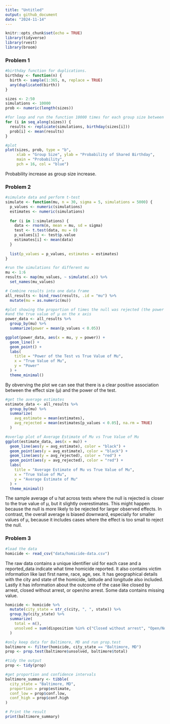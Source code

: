 ```yaml
---
title: "Untitled"
output: github_document
date: "2024-11-14"
---
```


```r
knitr::opts_chunk$set(echo = TRUE)
library(tidyverse)
library(rvest)
library(broom)
```

### Problem 1

```r
#birthday function for duplications.
birthday <- function(n) {
  birth <- sample(1:365, n, replace = TRUE)
  any(duplicated(birth))
}
```

```r
sizes <- 2:50
simulations <- 10000
prob <- numeric(length(sizes))

#for loop and run the function 10000 times for each group size between 2 and 50. 
for (i in seq_along(sizes)) {
  results <- replicate(simulations, birthday(sizes[i]))
  prob[i] <- mean(results)
}
```

```r
#plot
plot(sizes, prob, type = "b", 
     xlab = "Group Size", ylab = "Probability of Shared Birthday",
     main = "Probability",
     pch = 16, col = "blue")

```
Probability increase as group size increase.

### Problem 2
```r
#simulate data and perform t-test
simulate <- function(mu, n = 30, sigma = 5, simulations = 5000) {
  p_values <- numeric(simulations)
  estimates <- numeric(simulations)
  
  for (i in 1:simulations) {
    data <- rnorm(n, mean = mu, sd = sigma)
    test <- t.test(data, mu = 0)
    p_values[i] <- test$p.value
    estimates[i] <- mean(data)
  }
  
  list(p_values = p_values, estimates = estimates)
}

```

```r
#run the simulations for different mu
mu <- 1:6
results <- map(mu_values, ~ simulate(.x)) %>%
  set_names(mu_values)

# Combine results into one data frame
all_results <- bind_rows(results, .id = "mu") %>%
  mutate(mu = as.numeric(mu))
```

```r
#plot showing the proportion of times the null was rejected (the power of the test) on the y axis  
#and the true value of μ on the x axis
power_data <- all_results %>%
  group_by(mu) %>%
  summarize(power = mean(p_values < 0.05))

ggplot(power_data, aes(x = mu, y = power)) +
  geom_line() +
  geom_point() +
  labs(
    title = "Power of the Test vs True Value of Mu",
    x = "True Value of Mu",
    y = "Power"
  ) +
  theme_minimal()
```
By obverving the plot we can see that there is a clear positive association between the effect size (μ) and the power of the test.

```r
#get the average estimates
estimate_data <- all_results %>%
  group_by(mu) %>%
  summarize(
    avg_estimate = mean(estimates),
    avg_rejected = mean(estimates[p_values < 0.05], na.rm = TRUE)
  )

#overlap plot of Average Estimate of Mu vs True Value of Mu
ggplot(estimate_data, aes(x = mu)) +
  geom_line(aes(y = avg_estimate), color = "black") +
  geom_point(aes(y = avg_estimate), color = "black") +
  geom_line(aes(y = avg_rejected), color = "red") +
  geom_point(aes(y = avg_rejected), color = "red") +
  labs(
    title = "Average Estimate of Mu vs True Value of Mu",
    x = "True Value of Mu",
    y = "Average Estimate of Mu"
  ) +
  theme_minimal()
```
The sample average of u hat across tests where the null is rejected is closer to the true value of μ, but it slightly overestimates. This might happen because the null is more likely to be rejected for larger observed effects. In contrast, the overall average is biased downward, especially for smaller values of μ, because it includes cases where the effect is too small to reject the null.

### Problem 3
```r
#load the data
homicide <- read_csv("data/homicide-data.csv")
```
The raw data contains a unique identifier uid for each case and a reported_data indicate what time homicide reported.
It also contains victim information like last first name, race, age, sex. It has geographical details with the city and state of the homicide, latitude and longitude also included. Lastly it has information about the outcome of the case like closed by arrest, closed without arrest, or open/no arrest. Some data contains missing value.

```r
homicide <- homicide %>%
  mutate(city_state = str_c(city, ", ", state)) %>%
  group_by(city_state) %>%
  summarize(
    total = n(),
    unsolved = sum(disposition %in% c("Closed without arrest", "Open/No arrest"))
  )
```

```r
#only keep data for Baltimore, MD and run prop.test
baltimore <- filter(homicide, city_state == "Baltimore, MD")
prop <- prop.test(baltimore$unsolved, baltimore$total)

#tidy the output
prop <- tidy(prop)

#get proportion and confidence intervals
baltimore_summary <- tibble(
  city_state = "Baltimore, MD",
  proportion = prop$estimate,
  conf_low = prop$conf.low,
  conf_high = prop$conf.high
)

# Print the result
print(baltimore_summary)
```

